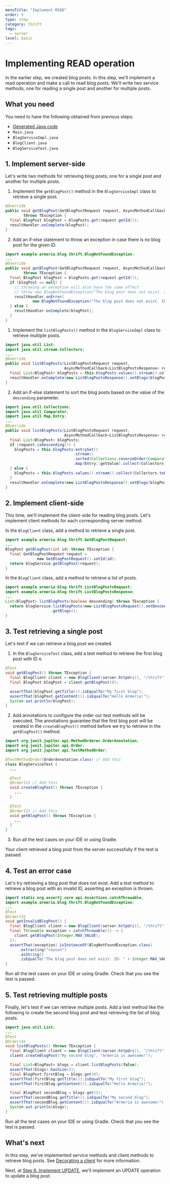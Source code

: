 ```yaml
---
menuTitle: "Implement READ"
order: 5
type: step
category: thrift
tags:
  - server
level: basic
---
```


# Implementing READ operation

In the earlier step, we created blog posts.
In this step, we'll implement a read operation and make a call to read blog posts.
We'll write two service methods, one for reading a single post and another for multiple posts.

<TutorialSteps current={5} />

## What you need

You need to have the following obtained from previous steps:

- [Generated Java code](/tutorials/thrift/blog/create-service#2-compile-the-thrift-file)
- `Main.java`
- `BlogServiceImpl.java`
- `BlogClient.java`
- `BlogServiceTest.java`

## 1. Implement server-side

Let's write two methods for retrieving blog posts; one for a single post and another for multiple posts.

<Tabs>
<TabPane tab="Single post" key="1">

1. Implement the `getBlogPost()` method in the `BlogServiceImpl` class to retrieve a single post.
  ```java filename=BlogServiceImpl.java
  @Override
  public void getBlogPost(GetBlogPostRequest request, AsyncMethodCallback<BlogPost> resultHandler)
          throws TException {
    final BlogPost blogPost = blogPosts.get(request.getId());
    resultHandler.onComplete(blogPost);
  }
  ```
2. Add an if-else statement to throw an exception in case there is no blog post for the given ID.
  ```java filename=BlogServiceImpl.java
  import example.armeria.blog.thrift.BlogNotFoundException;
  ...
  @Override
  public void getBlogPost(GetBlogPostRequest request, AsyncMethodCallback<BlogPost> resultHandler)
          throws TException {
    final BlogPost blogPost = blogPosts.get(request.getId());
    if (blogPost == null) {
      // throwing an exception will also have the same effect
      // throw new BlogNotFoundException("The blog post does not exist. ID: " + request.getId());
      resultHandler.onError(
              new BlogNotFoundException("The blog post does not exist. ID: " + request.getId()));
    } else {
      resultHandler.onComplete(blogPost);
    }
  }
  ```

</TabPane>
<TabPane tab="Multiple posts" key="2">

1. Implement the `listBlogPosts()` method in the `BlogServiceImpl` class to retrieve multiple posts.
  ```java filename=BlogServiceImpl.java
  import java.util.List;
  import java.util.stream.Collectors;
  ...
  @Override
  public void listBlogPosts(ListBlogPostsRequest request,
                            AsyncMethodCallback<ListBlogPostsResponse> resultHandler) throws TException {
    final List<BlogPost> blogPosts = this.blogPosts.values().stream().collect(Collectors.toList());
    resultHandler.onComplete(new ListBlogPostsResponse().setBlogs(blogPosts));
  }
  ```
2. Add an if-else statement to sort the blog posts based on the value of the `descending` parameter.
  ```java filename=BlogServiceImpl.java
  import java.util.Collections;
  import java.util.Comparator;
  import java.util.Map.Entry;
  ...
  @Override
  public void listBlogPosts(ListBlogPostsRequest request,
                            AsyncMethodCallback<ListBlogPostsResponse> resultHandler) throws TException {
    final List<BlogPost> blogPosts;
    if (request.isDescending()) {
      blogPosts = this.blogPosts.entrySet()
                                .stream()
                                .sorted(Collections.reverseOrder(Comparator.comparingInt(Entry::getKey)))
                                .map(Entry::getValue).collect(Collectors.toList());
    } else {
      blogPosts = this.blogPosts.values().stream().collect(Collectors.toList());
    }
    resultHandler.onComplete(new ListBlogPostsResponse().setBlogs(blogPosts));
  }
  ```

</TabPane>
</Tabs>

## 2. Implement client-side

This time, we'll implement the client-side for reading blog posts.
Let's implement client methods for each corresponding server method.

<Tabs>
<TabPane tab="Single post" key="1">

In the `BlogClient` class, add a method to retrieve a single post.

```java filename=BlogClient.java
import example.armeria.blog.thrift.GetBlogPostRequest;
...
BlogPost getBlogPost(int id) throws TException {
  final GetBlogPostRequest request =
              new GetBlogPostRequest().setId(id);
  return blogService.getBlogPost(request);
}
```

</TabPane>
<TabPane tab="Multiple posts" key="2">

In the `BlogClient` class, add a method to retrieve a list of posts.

```java filename=BlogClient.java
import example.armeria.blog.thrift.ListBlogPostsRequest;
import example.armeria.blog.thrift.ListBlogPostsResponse;
...
List<BlogPost> listBlogPosts(boolean descending) throws TException {
  return blogService.listBlogPosts(new ListBlogPostsRequest().setDescending(descending))
                    .getBlogs();
}
```

</TabPane>
</Tabs>

## 3. Test retrieving a single post

Let's test if we can retrieve a blog post we created.

1. In the `BlogServiceTest` class, add a test method to retrieve the first blog post with ID `0`.
  ```java filename=BlogServiceTest.jvaa
  @Test
  void getBlogPost() throws TException {
    final BlogClient client = new BlogClient(server.httpUri(), "/thrift");
    final BlogPost blogPost = client.getBlogPost(0);

    assertThat(blogPost.getTitle()).isEqualTo("My first blog");
    assertThat(blogPost.getContent()).isEqualTo("Hello Armeria!");
    System.out.println(blogPost);
  }
  ```
2. Add annotations to configure the order our test methods will be executed.
  The annotations guarantee that the first blog post will be created in the `createBlogPost()` method before we try to retrieve in the `getBlogPost()` method.
  ```java filename=BlogServiceTest.java
  import org.junit.jupiter.api.MethodOrderer.OrderAnnotation;
  import org.junit.jupiter.api.Order;
  import org.junit.jupiter.api.TestMethodOrder;

  @TestMethodOrder(OrderAnnotation.class) // Add this
  class BlogServiceTest {
    ...

    @Test
    @Order(1) // Add this
    void createBlogPost() throws TException {
      ...
    }

    @Test
    @Order(2) // Add this
    void getBlogPost() throws TException {
      ...
    }
  }
  ```
3. Run all the test cases on your IDE or using Gradle.

  Your client retrieved a blog post from the server successfully if the test is passed.

## 4. Test an error case

Let's try retrieving a blog post that does not exist.
Add a test method to retrieve a blog post with an invalid ID, asserting an exception is thrown.

```java filename=BlogServiceTest.java
import static org.assertj.core.api.Assertions.catchThrowable;
import example.armeria.blog.thrift.BlogNotFoundException;
...
@Test
@Order(3)
void getInvalidBlogPost() {
  final BlogClient client = new BlogClient(server.httpUri(), "/thrift");
  final Throwable exception = catchThrowable(() -> {
    client.getBlogPost(Integer.MAX_VALUE);
  });
  assertThat(exception).isInstanceOf(BlogNotFoundException.class)
      .extracting("reason")
      .asString()
      .isEqualTo("The blog post does not exist. ID: " + Integer.MAX_VALUE);
}
```

Run all the test cases on your IDE or using Gradle.
Check that you see the test is passed.

## 5. Test retrieving multiple posts

Finally, let's test if we can retrieve multiple posts.
Add a test method like the following to create the second blog post and test retrieving the list of blog posts.

```java filename=BlogServiceTest.java
import java.util.List;
...
@Test
@Order(4)
void listBlogPosts() throws TException {
  final BlogClient client = new BlogClient(server.httpUri(), "/thrift");
  client.createBlogPost("My second blog", "Armeria is awesome!");

  final List<BlogPost> blogs = client.listBlogPosts(false);
  assertThat(blogs).hasSize(2);
  final BlogPost firstBlog = blogs.get(0);
  assertThat(firstBlog.getTitle()).isEqualTo("My first blog");
  assertThat(firstBlog.getContent()).isEqualTo("Hello Armeria!");

  final BlogPost secondBlog = blogs.get(1);
  assertThat(secondBlog.getTitle()).isEqualTo("My second blog");
  assertThat(secondBlog.getContent()).isEqualTo("Armeria is awesome!");
  System.out.println(blogs);
}
```

Run all the test cases on your IDE or using Gradle.
Check that you see the test is passed.

## What's next

In this step, we've implemented service methods and client methods to retrieve blog posts.
See [Decorating a client](/docs/client-decorator/) for more information.

Next, at [Step 6. Implement UPDATE](/tutorials/thrift/blog/implement-update), we'll implement an UPDATE operation to update a blog post.

<TutorialSteps current={5} />
